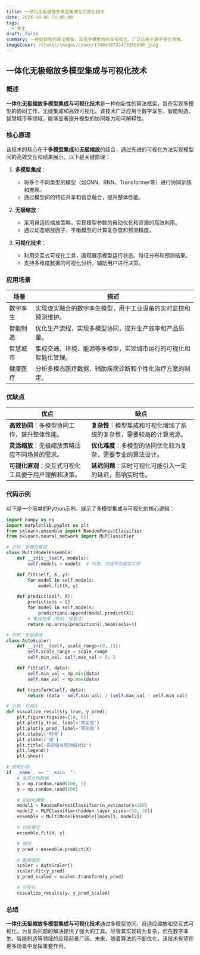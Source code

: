 ```yaml
---
title: 一体化无极缩放多模型集成与可视化技术
date: 2024-10-06 23:06:00
tags:
  - 孪生
draft: false
summary: 一种创新性的算法框架，实现多模型协同与可视化，广泛应用于数字孪生领域。
imageCover: /static/images/cover/1740448792473356900.jpeg
---
```


## 一体化无极缩放多模型集成与可视化技术

### 概述

**一体化无极缩放多模型集成与可视化技术**是一种创新性的算法框架，旨在实现多模型的协同工作、无缝集成和高效可视化。该技术广泛应用于数字孪生、智能制造、智慧城市等领域，能够显著提升模型的协同能力和可解释性。

### 核心原理

该技术的核心在于**多模型集成**和**无极缩放**的结合，通过先进的可视化方法实现模型间的高效交互和结果展示。以下是关键原理：

1. **多模型集成**：

   - 将多个不同类型的模型（如CNN、RNN、Transformer等）进行协同训练和推理。
   - 通过模型间的特征共享和信息融合，提升整体性能。

2. **无极缩放**：

   - 采用自适应缩放策略，实现模型参数的自动优化和资源的高效利用。
   - 通过动态缩放因子，平衡模型的计算复杂度和预测精度。

3. **可视化技术**：
   - 利用交互式可视化工具，直观展示模型运行状态、特征分布和预测结果。
   - 支持多维度数据的可视化分析，辅助用户进行决策。

### 应用场景

| **场景** | **描述**                                                         |
| -------- | ---------------------------------------------------------------- |
| 数字孪生 | 实现虚实融合的数字孪生模型，用于工业设备的实时监控和预测维护。   |
| 智能制造 | 优化生产流程，实现多模型协同，提升生产效率和产品质量。           |
| 智慧城市 | 集成交通、环境、能源等多模型，实现城市运行的可视化和智能化管理。 |
| 健康医疗 | 分析多模态医疗数据，辅助疾病诊断和个性化治疗方案的制定。         |

### 优缺点

| **优点**                                             | **缺点**                                                             |
| ---------------------------------------------------- | -------------------------------------------------------------------- |
| **高效协同**：多模型协同工作，提升整体性能。         | **复杂性**：模型集成和可视化增加了系统的复杂性，需要较高的计算资源。 |
| **灵活缩放**：无极缩放策略适应不同场景的需求。       | **优化难度**：多模型的协同优化较为复杂，需要专业的算法设计。         |
| **可视化直观**：交互式可视化工具便于用户理解和决策。 | **延迟问题**：实时可视化可能引入一定的延迟，影响实时性。             |

### 代码示例

以下是一个简单的Python示例，展示了多模型集成与可视化的核心逻辑：

```python
import numpy as np
import matplotlib.pyplot as plt
from sklearn.ensemble import RandomForestClassifier
from sklearn.neural_network import MLPClassifier

# 示例：多模型集成
class MultiModelEnsemble:
    def __init__(self, models):
        self.models = models  # 列表，存储不同模型实例

    def fit(self, X, y):
        for model in self.models:
            model.fit(X, y)

    def predict(self, X):
        predictions = []
        for model in self.models:
            predictions.append(model.predict(X))
        # 集成结果（例如：投票法）
        return np.array(predictions).mean(axis=0)

# 示例：无极缩放
class AutoScaler:
    def __init__(self, scale_range=(0, 1)):
        self.scale_range = scale_range
        self.min_val, self.max_val = 0, 1

    def fit(self, data):
        self.min_val = np.min(data)
        self.max_val = np.max(data)

    def transform(self, data):
        return (data - self.min_val) / (self.max_val - self.min_val)

# 示例：可视化
def visualize_results(y_true, y_pred):
    plt.figure(figsize=(10, 6))
    plt.plot(y_true, label='真实值')
    plt.plot(y_pred, label='预测值')
    plt.xlabel('时间')
    plt.ylabel('值')
    plt.title('真实值与预测值对比')
    plt.legend()
    plt.show()

# 使用示例
if __name__ == "__main__":
    # 生成示例数据
    X = np.random.rand(100, 5)
    y = np.random.rand(100)

    # 初始化模型
    model1 = RandomForestClassifier(n_estimators=100)
    model2 = MLPClassifier(hidden_layer_sizes=(50, 20))
    ensemble = MultiModelEnsemble([model1, model2])

    # 训练模型
    ensemble.fit(X, y)

    # 预测
    y_pred = ensemble.predict(X)

    # 数据缩放
    scaler = AutoScaler()
    scaler.fit(y_pred)
    y_pred_scaled = scaler.transform(y_pred)

    # 可视化
    visualize_results(y, y_pred_scaled)
```

### 总结

**一体化无极缩放多模型集成与可视化技术**通过多模型协同、自适应缩放和交互式可视化，为复杂问题的解决提供了强大的工具。尽管其实现较为复杂，但在数字孪生、智能制造等领域的应用前景广阔。未来，随着算法的不断优化，该技术有望在更多场景中发挥重要作用。
